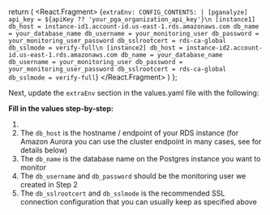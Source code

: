 
  return (
    <React.Fragment>
      <CodeBlock language="yaml">
        {`extraEnv:
  CONFIG_CONTENTS: |
    [pganalyze]
    api_key = ${apiKey ?? 'your_pga_organization_api_key'}\n
    [instance1]
    db_host = instance-id1.account-id.us-east-1.rds.amazonaws.com
    db_name = your_database_name
    db_username = your_monitoring_user
    db_password = your_monitoring_user_password
    db_sslrootcert = rds-ca-global
    db_sslmode = verify-full\n
    [instance2]
    db_host = instance-id2.account-id.us-east-1.rds.amazonaws.com
    db_name = your_database_name
    db_username = your_monitoring_user
    db_password = your_monitoring_user_password
    db_sslrootcert = rds-ca-global
    db_sslmode = verify-full`}
      </CodeBlock>
    </React.Fragment>
  )
};

Next, update the `extraEnv` section in the values.yaml file with the following:

<ExtraEnvMulti apiKey={props.apiKey} />

**Fill in the values step-by-step:**

1. <APIKeyInstructions apiKey={props.apiKey} />
2. The `db_host` is the hostname / endpoint of your RDS instance (for Amazon Aurora you can use the cluster endpoint in many cases, see for details below)
3. The `db_name` is the database name on the Postgres instance you want to monitor
4. The `db_username` and `db_password` should be the monitoring user we created in <Link to='02_create_monitoring_user'>Step 2</Link>
5. The `db_sslrootcert` and `db_sslmode` is the recommended SSL connection configuration that you can usually keep as specified above
